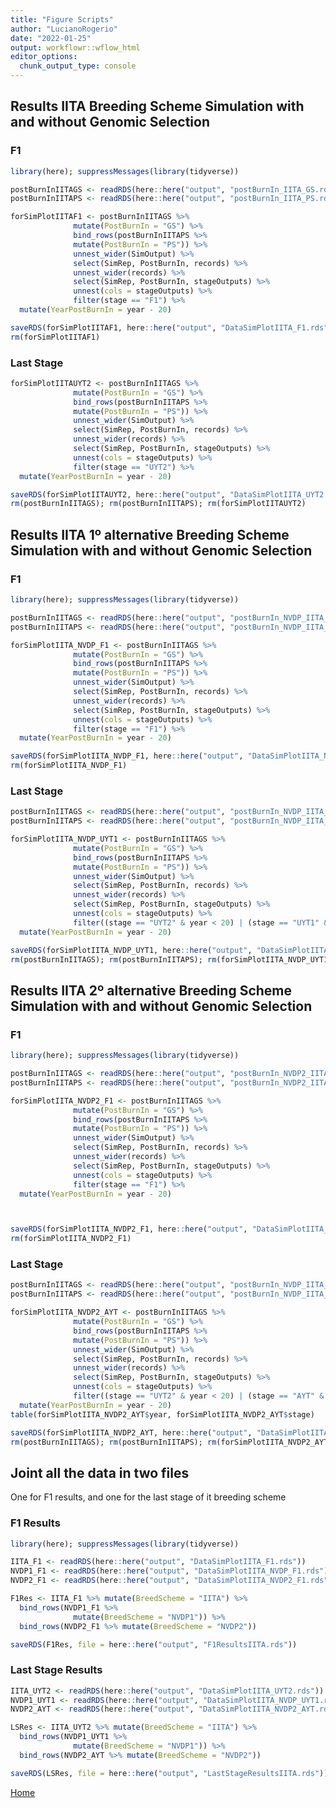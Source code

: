 ```yaml
---
title: "Figure Scripts"
author: "LucianoRogerio"
date: "2022-01-25"
output: workflowr::wflow_html
editor_options:
  chunk_output_type: console
---
```



## Results IITA Breeding Scheme Simulation with and without Genomic Selection


### F1

```r
library(here); suppressMessages(library(tidyverse))

postBurnInIITAGS <- readRDS(here::here("output", "postBurnIn_IITA_GS.rds"))
postBurnInIITAPS <- readRDS(here::here("output", "postBurnIn_IITA_PS.rds"))

forSimPlotIITAF1 <- postBurnInIITAGS %>% 
              mutate(PostBurnIn = "GS") %>% 
              bind_rows(postBurnInIITAPS %>% 
              mutate(PostBurnIn = "PS")) %>% 
              unnest_wider(SimOutput) %>% 
              select(SimRep, PostBurnIn, records) %>% 
              unnest_wider(records) %>% 
              select(SimRep, PostBurnIn, stageOutputs) %>% 
              unnest(cols = stageOutputs) %>% 
              filter(stage == "F1") %>%
  mutate(YearPostBurnIn = year - 20)

saveRDS(forSimPlotIITAF1, here::here("output", "DataSimPlotIITA_F1.rds"))
rm(forSimPlotIITAF1)
```

### Last Stage

```r
forSimPlotIITAUYT2 <- postBurnInIITAGS %>% 
              mutate(PostBurnIn = "GS") %>% 
              bind_rows(postBurnInIITAPS %>% 
              mutate(PostBurnIn = "PS")) %>% 
              unnest_wider(SimOutput) %>% 
              select(SimRep, PostBurnIn, records) %>% 
              unnest_wider(records) %>% 
              select(SimRep, PostBurnIn, stageOutputs) %>% 
              unnest(cols = stageOutputs) %>% 
              filter(stage == "UYT2") %>%
  mutate(YearPostBurnIn = year - 20)

saveRDS(forSimPlotIITAUYT2, here::here("output", "DataSimPlotIITA_UYT2.rds"))
rm(postBurnInIITAGS); rm(postBurnInIITAPS); rm(forSimPlotIITAUYT2)
```


## Results IITA 1º alternative Breeding Scheme Simulation with and without Genomic Selection


### F1

```r
library(here); suppressMessages(library(tidyverse))

postBurnInIITAGS <- readRDS(here::here("output", "postBurnIn_NVDP_IITA_GS.rds"))
postBurnInIITAPS <- readRDS(here::here("output", "postBurnIn_NVDP_IITA_PS.rds"))

forSimPlotIITA_NVDP_F1 <- postBurnInIITAGS %>% 
              mutate(PostBurnIn = "GS") %>% 
              bind_rows(postBurnInIITAPS %>% 
              mutate(PostBurnIn = "PS")) %>% 
              unnest_wider(SimOutput) %>% 
              select(SimRep, PostBurnIn, records) %>% 
              unnest_wider(records) %>% 
              select(SimRep, PostBurnIn, stageOutputs) %>% 
              unnest(cols = stageOutputs) %>% 
              filter(stage == "F1") %>%
  mutate(YearPostBurnIn = year - 20)

saveRDS(forSimPlotIITA_NVDP_F1, here::here("output", "DataSimPlotIITA_NVDP_F1.rds"))
rm(forSimPlotIITA_NVDP_F1)
```


### Last Stage

```r
postBurnInIITAGS <- readRDS(here::here("output", "postBurnIn_NVDP_IITA_GS.rds"))
postBurnInIITAPS <- readRDS(here::here("output", "postBurnIn_NVDP_IITA_PS.rds"))

forSimPlotIITA_NVDP_UYT1 <- postBurnInIITAGS %>% 
              mutate(PostBurnIn = "GS") %>% 
              bind_rows(postBurnInIITAPS %>% 
              mutate(PostBurnIn = "PS")) %>% 
              unnest_wider(SimOutput) %>% 
              select(SimRep, PostBurnIn, records) %>% 
              unnest_wider(records) %>% 
              select(SimRep, PostBurnIn, stageOutputs) %>% 
              unnest(cols = stageOutputs) %>% 
              filter((stage == "UYT2" & year < 20) | (stage == "UYT1" & year >= 20)) %>%
  mutate(YearPostBurnIn = year - 20)

saveRDS(forSimPlotIITA_NVDP_UYT1, here::here("output", "DataSimPlotIITA_NVDP_UYT1.rds"))
rm(postBurnInIITAGS); rm(postBurnInIITAPS); rm(forSimPlotIITA_NVDP_UYT1)
```

## Results IITA 2º alternative Breeding Scheme Simulation with and without Genomic Selection


### F1

```r
library(here); suppressMessages(library(tidyverse))

postBurnInIITAGS <- readRDS(here::here("output", "postBurnIn_NVDP2_IITA_GS.rds"))
postBurnInIITAPS <- readRDS(here::here("output", "postBurnIn_NVDP2_IITA_PS.rds"))

forSimPlotIITA_NVDP2_F1 <- postBurnInIITAGS %>% 
              mutate(PostBurnIn = "GS") %>% 
              bind_rows(postBurnInIITAPS %>% 
              mutate(PostBurnIn = "PS")) %>% 
              unnest_wider(SimOutput) %>% 
              select(SimRep, PostBurnIn, records) %>% 
              unnest_wider(records) %>% 
              select(SimRep, PostBurnIn, stageOutputs) %>% 
              unnest(cols = stageOutputs) %>% 
              filter(stage == "F1") %>%
  mutate(YearPostBurnIn = year - 20)



saveRDS(forSimPlotIITA_NVDP2_F1, here::here("output", "DataSimPlotIITA_NVDP2_F1.rds"))
rm(forSimPlotIITA_NVDP2_F1)
```


### Last Stage

```r
postBurnInIITAGS <- readRDS(here::here("output", "postBurnIn_NVDP_IITA_GS.rds"))
postBurnInIITAPS <- readRDS(here::here("output", "postBurnIn_NVDP_IITA_PS.rds"))

forSimPlotIITA_NVDP2_AYT <- postBurnInIITAGS %>% 
              mutate(PostBurnIn = "GS") %>% 
              bind_rows(postBurnInIITAPS %>% 
              mutate(PostBurnIn = "PS")) %>% 
              unnest_wider(SimOutput) %>% 
              select(SimRep, PostBurnIn, records) %>% 
              unnest_wider(records) %>% 
              select(SimRep, PostBurnIn, stageOutputs) %>% 
              unnest(cols = stageOutputs) %>% 
              filter((stage == "UYT2" & year < 20) | (stage == "AYT" & year >= 20)) %>%
  mutate(YearPostBurnIn = year - 20)
table(forSimPlotIITA_NVDP2_AYT$year, forSimPlotIITA_NVDP2_AYT$stage)

saveRDS(forSimPlotIITA_NVDP2_AYT, here::here("output", "DataSimPlotIITA_NVDP2_AYT.rds"))
rm(postBurnInIITAGS); rm(postBurnInIITAPS); rm(forSimPlotIITA_NVDP2_AYT)
```

## Joint all the data in two files

One for F1 results, and one for the last stage of it breeding scheme

### F1 Results
```r
library(here); suppressMessages(library(tidyverse))

IITA_F1 <- readRDS(here::here("output", "DataSimPlotIITA_F1.rds"))
NVDP1_F1 <- readRDS(here::here("output", "DataSimPlotIITA_NVDP_F1.rds"))
NVDP2_F1 <- readRDS(here::here("output", "DataSimPlotIITA_NVDP2_F1.rds"))

F1Res <- IITA_F1 %>% mutate(BreedScheme = "IITA") %>%
  bind_rows(NVDP1_F1 %>%
              mutate(BreedScheme = "NVDP1")) %>%
  bind_rows(NVDP2_F1 %>% mutate(BreedScheme = "NVDP2"))

saveRDS(F1Res, file = here::here("output", "F1ResultsIITA.rds"))
```

### Last Stage Results
```r

IITA_UYT2 <- readRDS(here::here("output", "DataSimPlotIITA_UYT2.rds"))
NVDP1_UYT1 <- readRDS(here::here("output", "DataSimPlotIITA_NVDP_UYT1.rds"))
NVDP2_AYT <- readRDS(here::here("output", "DataSimPlotIITA_NVDP2_AYT.rds"))

LSRes <- IITA_UYT2 %>% mutate(BreedScheme = "IITA") %>%
  bind_rows(NVDP1_UYT1 %>%
              mutate(BreedScheme = "NVDP1")) %>%
  bind_rows(NVDP2_AYT %>% mutate(BreedScheme = "NVDP2"))

saveRDS(LSRes, file = here::here("output", "LastStageResultsIITA.rds"))
```

[Home](VD_Optimization.html)
